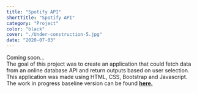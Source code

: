 ```yaml
---
title: "Spotify API"
shortTitle: "Spotify API"
category: "Project"
color: "black"
cover: "./Under-construction-5.jpg"
date: "2020-07-03"
---
```


Coming soon...<br />
The goal of this project was to create an application that could fetch data from an online database API and return outputs based on user selection.
This application was made using HTML, CSS, Bootstrap and Javascript.  
The work in progress baseline version can be found [**here.**](https://paul-matthew.github.io/Spotify-API/)
